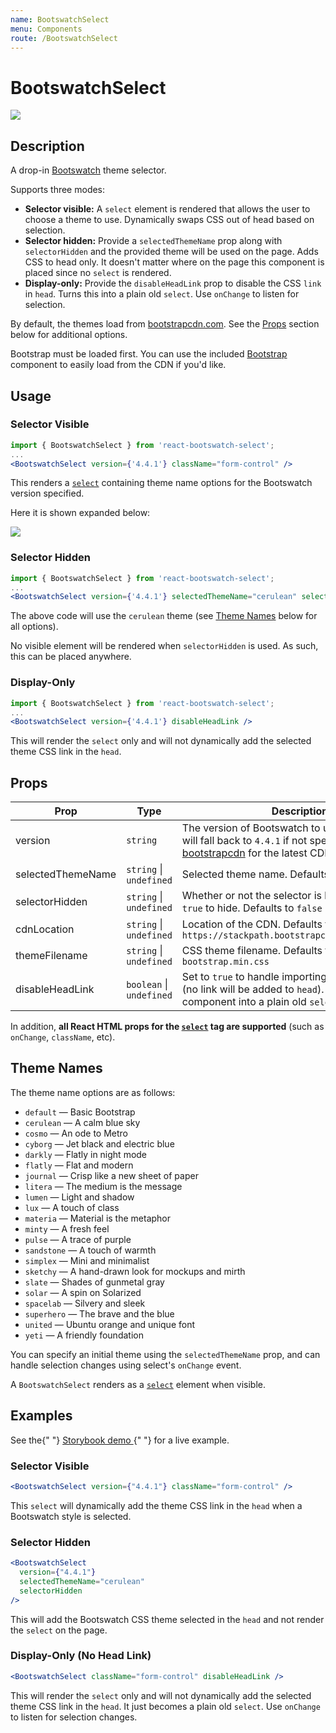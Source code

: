 ```yaml
---
name: BootswatchSelect
menu: Components
route: /BootswatchSelect
---
```



<h1>BootswatchSelect</h1>
<img src={demoGif} style={{ border: "solid 1px #eeeeee" }} />

## Description

A drop-in [Bootswatch](https://bootswatch.com/) theme selector.

Supports three modes:

- **Selector visible:** A `select` element is rendered that allows the user to choose a theme to use. Dynamically swaps CSS out of head based on selection.
- **Selector hidden:** Provide a `selectedThemeName` prop along with `selectorHidden` and the provided theme will be used on the page. Adds CSS to head only. It doesn't matter where on the page this component is placed since no `select` is rendered.
- **Display-only:** Provide the `disableHeadLink` prop to disable the CSS `link` in `head`. Turns this into a plain old `select`. Use `onChange` to listen for selection.

By default, the themes load from [bootstrapcdn.com](https://www.bootstrapcdn.com/). See the [Props](#props) section below for additional options.

Bootstrap must be loaded first. You can use the included [Bootstrap](/Bootstrap) component to easily load from the CDN if you'd like.

## Usage

### Selector Visible

```jsx
import { BootswatchSelect } from 'react-bootswatch-select';
...
<BootswatchSelect version={'4.4.1'} className="form-control" />
```

This renders a [`select`](https://reactjs.org/docs/forms.html#the-select-tag) containing theme name options for the Bootswatch version specified.

Here it is shown expanded below:

<img src={bootswatchSelectPng} />

### Selector Hidden

```jsx
import { BootswatchSelect } from 'react-bootswatch-select';
...
<BootswatchSelect version={'4.4.1'} selectedThemeName="cerulean" selectorHidden />
```

The above code will use the `cerulean` theme (see [Theme Names](#theme-names) below for all options).

No visible element will be rendered when `selectorHidden` is used. As such, this can be placed anywhere.

### Display-Only

```jsx
import { BootswatchSelect } from 'react-bootswatch-select';
...
<BootswatchSelect version={'4.4.1'} disableHeadLink />
```

This will render the `select` only and will not dynamically add the selected theme CSS link in the `head`.

## Props

| Prop              | Type                         | Description                                                                                                                                                                          |
| ----------------- | ---------------------------- | ------------------------------------------------------------------------------------------------------------------------------------------------------------------------------------ |
| version           | `string`                     | The version of Bootswatch to use. Required, but will fall back to `4.4.1` if not specified. See [bootstrapcdn](https://www.bootstrapcdn.com/bootswatch/) for the latest CDN version. |
| selectedThemeName | `string` &#124; `undefined`  | Selected theme name. Defaults to `default`                                                                                                                                           |
| selectorHidden    | `string` &#124; `undefined`  | Whether or not the selector is hidden. Specify `true` to hide. Defaults to `false`                                                                                                   |
| cdnLocation       | `string` &#124; `undefined`  | Location of the CDN. Defaults to `https://stackpath.bootstrapcdn.com/bootswatch/`                                                                                                    |
| themeFilename     | `string` &#124; `undefined`  | CSS theme filename. Defaults to `bootstrap.min.css`                                                                                                                                  |
| disableHeadLink   | `boolean` &#124; `undefined` | Set to `true` to handle importing the styles yourself (no link will be added to `head`). Turns this component into a plain old `select`. Default `false`.                            |

In addition, **all React HTML props for the [`select`](https://reactjs.org/docs/forms.html#the-select-tag) tag are supported** (such as `onChange`, `className`, etc).

## Theme Names

The theme name options are as follows:

- `default` — Basic Bootstrap
- `cerulean` — A calm blue sky
- `cosmo` — An ode to Metro
- `cyborg` — Jet black and electric blue
- `darkly` — Flatly in night mode
- `flatly` — Flat and modern
- `journal` — Crisp like a new sheet of paper
- `litera` — The medium is the message
- `lumen` — Light and shadow
- `lux` — A touch of class
- `materia` — Material is the metaphor
- `minty` — A fresh feel
- `pulse` — A trace of purple
- `sandstone` — A touch of warmth
- `simplex` — Mini and minimalist
- `sketchy` — A hand-drawn look for mockups and mirth
- `slate` — Shades of gunmetal gray
- `solar` — A spin on Solarized
- `spacelab` — Silvery and sleek
- `superhero` — The brave and the blue
- `united` — Ubuntu orange and unique font
- `yeti` — A friendly foundation

You can specify an initial theme using the `selectedThemeName` prop, and can handle selection changes using select's `onChange` event.

A `BootswatchSelect` renders as a [`select`](https://reactjs.org/docs/forms.html#the-select-tag) element when visible.

## Examples

<p>
  See the{" "}
  <a
    href="https://justinmahar.github.io/react-bootswatch-select-demo/"
    target="_blank"
    rel="noopener noreferrer"
  >
    Storybook demo
  </a>{" "}
  for a live example.
</p>

### Selector Visible

```jsx
<BootswatchSelect version={"4.4.1"} className="form-control" />
```

This `select` will dynamically add the theme CSS link in the `head` when a Bootswatch style is selected.

### Selector Hidden

```jsx
<BootswatchSelect
  version={"4.4.1"}
  selectedThemeName="cerulean"
  selectorHidden
/>
```

This will add the Bootswatch CSS theme selected in the `head` and not render the `select` on the page.

### Display-Only (No Head Link)

```jsx
<BootswatchSelect className="form-control" disableHeadLink />
```

This will render the `select` only and will not dynamically add the selected theme CSS link in the `head`. It just becomes a plain old `select`. Use `onChange` to listen for selection changes.
